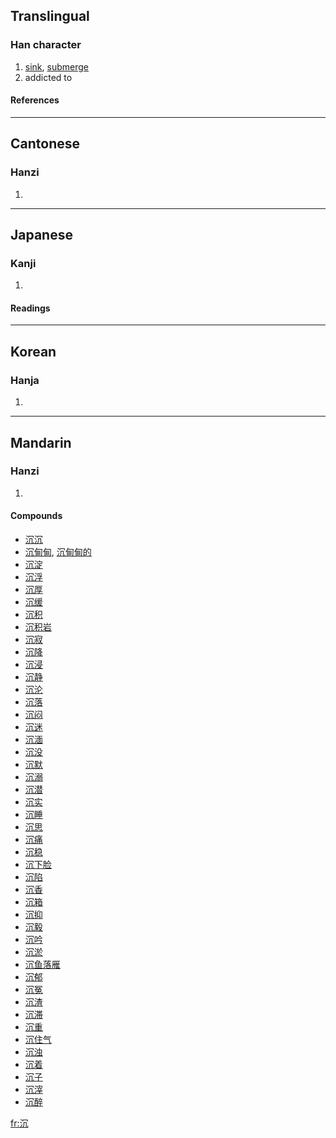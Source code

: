 {{see|沈|瀋}}

==Translingual==
===Han character===
{{Han char|rn=85|rad=水|as=04|sn=7|four=3711<sub>0</sub>|canj=水月竹弓 (EBHN)}}
# [[sink]], [[submerge]]
# addicted to
====References====
{{Han ref|kx=0610.070|dkj=17190|dj=1003.010|hdz=31574.010|uh=6C89|ud=27785|bh=A849|bd=43081}}

----
==Cantonese==
===Hanzi===
{{yue-hanzi|jyut=|y=cham4}}
# {{defn|Cantonese}}

----
==Japanese==
===Kanji===
{{ja-kanji|grade=|rs=水04}}
# {{defn|Japanese}} 
====Readings====
{{ja-readings|on=[[ちん]] (chin)|kun=[[しずむ]] (shizumu), [[しずめる]] (shizumeru)}}

----
==Korean==
===Hanja===
{{ko-hanja|hangeul=[[침]], [[심]]|eumhun=|rv=chim, sim|mr=ch'im, sim|y=chim, sim}}
# {{defn|Korean}}

----
==Mandarin==
===Hanzi===
{{cmn-hanzi|pin=[[chén]] ([[chen2]]), [[chún]] ([[chun2]]), [[tún]] ([[tun2]]), [[zhuàn]] ([[zhuan4]])|wg=ch'en<sup>2</sup>, ch'un<sup>2</sup>, t'un<sup>2</sup>, chuan<sup>4</sup>}}
# {{defn|Mandarin}}

====Compounds====
*[[沉沉]]
*[[沉甸甸]], [[沉甸甸的]]
*[[沉淀]]
*[[沉浮]]
*[[沉厚]]
*[[沉缓]]
*[[沉积]]
*[[沉积岩]]
*[[沉寂]]
*[[沉降]]
*[[沉浸]]
*[[沉静]]
*[[沉沦]]
*[[沉落]]
*[[沉闷]]
*[[沉迷]]
*[[沉湎]]
*[[沉没]]
*[[沉默]]
*[[沉溺]]
*[[沉潜]]
*[[沉实]]
*[[沉睡]]
*[[沉思]]
*[[沉痛]]
*[[沉稳]]
*[[沉下脸]]
*[[沉陷]]
*[[沉香]]
*[[沉箱]]
*[[沉抑]]
*[[沉毅]]
*[[沉吟]]
*[[沉淤]]
*[[沉鱼落雁]]
*[[沉郁]]
*[[沉冤]]
*[[沉渣]]
*[[沉滞]]
*[[沉重]]
*[[沉住气]]
*[[沉浊]]
*[[沉着]]
*[[沉子]]
*[[沉滓]]
*[[沉醉]]

[[fr:沉]]